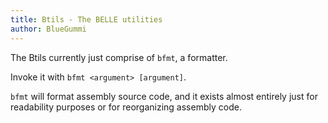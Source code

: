 ```yaml
---
title: Btils - The BELLE utilities
author: BlueGummi
---
```


The Btils currently just comprise of `bfmt`, a formatter.

Invoke it with `bfmt <argument> [argument]`.

`bfmt` will format assembly source code, and it exists almost entirely just for readability purposes or for reorganizing assembly code.
